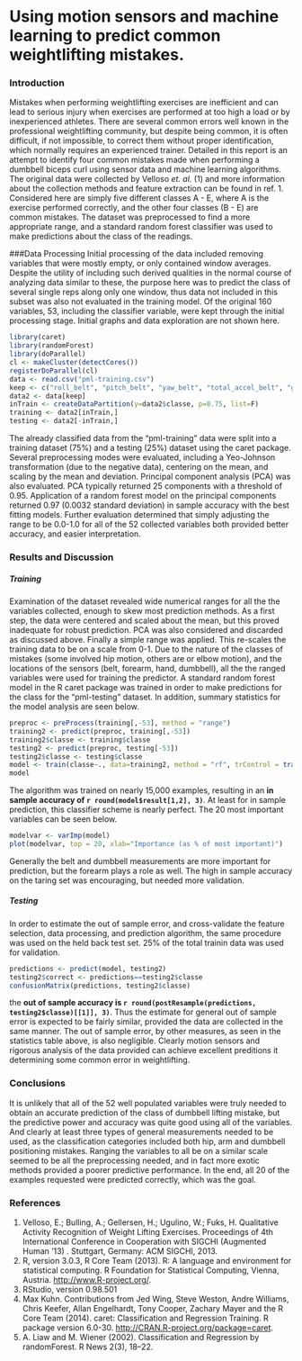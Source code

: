 # Using motion sensors and machine learning to predict common weightlifting mistakes.

### Introduction
Mistakes when performing weightlifting exercises are inefficient and can lead to serious injury when exercises are performed at too high a load or by inexperienced athletes. There are several common errors well known in the professional weightlifting community, but despite being common, it is often difficult, if not impossible, to correct them without proper identification, which normally requires an experienced trainer. Detailed in this report is an attempt to identify four common mistakes made when performing a dumbbell biceps curl using sensor data and machine learning algorithms. The original data were collected by Velloso *et. al.* (1) and more information about the collection methods and feature extraction can be found in ref. 1. Considered here are simply five different classes A - E, where A is the exercise performed correctly, and the other four classes (B - E) are common mistakes. The dataset was preprocessed to find a more appropriate range, and a standard random forest classifier was used to make predictions about the class of the readings.

###Data Processing
Initial processing of the data included removing variables that were mostly empty, or only contained window averages. Despite the utility of including such derived qualities in the normal course of analyzing data similar to these, the purpose here was to predict the class of several single reps along only one window, thus data not included in this subset was also not evaluated in the training model. Of the original 160 variables, 53, including the classifier variable, were kept through the initial processing stage. Initial graphs and data exploration are not shown here.

```{r, warning=FALSE, message=FALSE}
library(caret)
library(randomForest)
library(doParallel)
cl <- makeCluster(detectCores())
registerDoParallel(cl)
data <- read.csv("pml-training.csv")
keep <- c("roll_belt", "pitch_belt", "yaw_belt", "total_accel_belt", "gyros_belt_x", "gyros_belt_y", "gyros_belt_z", "accel_belt_x", "accel_belt_y", "accel_belt_z", "magnet_belt_x", "magnet_belt_y", "magnet_belt_z", "roll_arm", "pitch_arm", "yaw_arm", "total_accel_arm", "gyros_arm_x", "gyros_arm_y", "gyros_arm_z", "accel_arm_x", "accel_arm_y", "accel_arm_z", "magnet_arm_x", "magnet_arm_y", "magnet_arm_z", "roll_dumbbell", "pitch_dumbbell", "yaw_dumbbell", "total_accel_dumbbell", "gyros_dumbbell_x", "gyros_dumbbell_y", "gyros_dumbbell_z", "accel_dumbbell_x", "accel_dumbbell_y", "accel_dumbbell_z", "magnet_dumbbell_x", "magnet_dumbbell_y", "magnet_dumbbell_z", "roll_forearm", "pitch_forearm", "yaw_forearm", "total_accel_forearm", "gyros_forearm_x", "gyros_forearm_y", "gyros_forearm_z", "accel_forearm_x", "accel_forearm_y", "accel_forearm_z", "magnet_forearm_x", "magnet_forearm_y", "magnet_forearm_z", "classe")
data2 <- data[keep]
inTrain <- createDataPartition(y=data2$classe, p=0.75, list=F)
training <- data2[inTrain,]
testing <- data2[-inTrain,]
```

The already classified data from the "pml-training" data were split into a training dataset (75%) and a testing (25%) dataset using the caret package. Several preprocessing modes were evaluated, including a Yeo-Johnson transformation (due to the negative data), centering on the mean, and scaling by the mean and deviation. Principal component analysis (PCA) was also evaluated. PCA typically returned 25 components with a threshold of 0.95. Application of a random forest model on the principal components returned 0.97 (0.0032 standard deviation) in sample accuracy with the best fitting models. Further evaluation determined that simply adjusting the range to be 0.0-1.0 for all of the 52 collected variables both provided better accuracy, and easier interpretation.

### Results and Discussion
##### Training    
Examination of the dataset revealed wide numerical ranges for all the the variables collected, enough to skew most prediction methods. As a first step, the data were centered and scaled about the mean, but this proved inadequate for robust prediction. PCA was also considered and discarded as discussed above. Finally a simple range was applied. This re-scales the training data to be on a scale from 0-1. Due to the nature of the classes of mistakes (some involved hip motion, others are or elbow motion), and the locations of the sensors (belt, forearm, hand, dumbbell), all the the ranged variables were used for training the predictor. A standard random forest model in the R caret package was trained in order to make predictions for the class for the "pml-testing" dataset. In addition, summary statistics for the model analysis are seen below.

```{r cache=TRUE, warning=FALSE, message=FALSE}
preproc <- preProcess(training[,-53], method = "range")
training2 <- predict(preproc, training[,-53])
training2$classe <- training$classe
testing2 <- predict(preproc, testing[-53])
testing2$classe <- testing$classe
model <- train(classe~., data=training2, method = "rf", trControl = trainControl("cv"), number=3)
model
```

The algorithm was trained on nearly 15,000 examples, resulting in an **in sample accuracy of `r round(model$result[1,2], 3)`**. At least for in sample prediction, this classifier scheme is nearly perfect. The 20 most important variables can be seen below.

```{r Variable Importance, echo = FALSE}
modelvar <- varImp(model)
plot(modelvar, top = 20, xlab="Importance (as % of most important)")
```

Generally the belt and dumbbell measurements are more important for prediction, but the forearm plays a role as well. The high in sample accuracy on the taring set was encouraging, but needed more validation.   

##### Testing    
In order to estimate the out of sample error, and cross-validate the feature selection, data processing, and prediction algorithm, the same procedure was used on the held back test set. 25% of the total trainin data was used for validation.

```{r}
predictions <- predict(model, testing2)
testing2$correct <- predictions==testing2$classe
confusionMatrix(predictions, testing2$classe)
```

the **out of sample accuracy is `r round(postResample(predictions, testing2$classe)[[1]], 3)`**. Thus the estimate for general out of sample error is expected to be fairly similar, provided the data are collected in the same manner. The out of sample error, by other measures, as seen in the statistics table above, is also negligible. Clearly motion sensors and rigorous analysis of the data provided can achieve excellent preditions it determining some common error in weightlifting.

### Conclusions
It is unlikely that all of the 52 well populated variables were truly needed to obtain an accurate prediction of the class of dumbbell lifting mistake, but the predictive power and accuracy was quite good using all of the variables. And clearly at least three types of general measurements needed to be used, as the classification categories included both hip, arm and dumbbell positioning mistakes. Ranging the variables to all be on a similar scale seemed to be all the preprocessing needed, and in fact more exotic methods provided a poorer predictive performance. In the end, all 20 of the examples requested were predicted correctly, which was the goal.

### References
1. Velloso, E.; Bulling, A.; Gellersen, H.; Ugulino, W.; Fuks, H. Qualitative Activity Recognition of Weight Lifting Exercises. Proceedings of 4th International Conference in Cooperation with SIGCHI (Augmented Human '13) . Stuttgart, Germany: ACM SIGCHI, 2013.
2. R, version 3.0.3, R Core Team (2013). R: A language and environment for statistical computing. R Foundation for Statistical Computing, Vienna, Austria. [http://www.R-project.org/](http://www.R-project.org/).
3. RStudio, version 0.98.501
4. Max Kuhn. Contributions from Jed Wing, Steve Weston, Andre Williams, Chris Keefer, Allan Engelhardt, Tony Cooper, Zachary Mayer and the R Core Team (2014). caret: Classification and Regression Training. R package version 6.0-30. [http://CRAN.R-project.org/package=caret](http://CRAN.R-project.org/package=caret).
5. A. Liaw and M. Wiener (2002). Classification and Regression by randomForest. R News 2(3),
  18--22.
